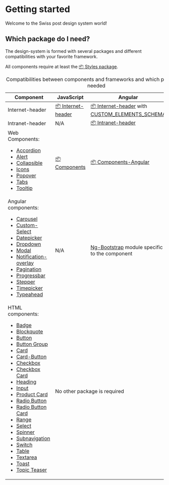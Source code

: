 
<Meta of={GettingStartedStories} />

# Getting started

Welcome to the Swiss post design system world!

## Which package do I need?

The design-system is formed with several packages and different compatibilities with your favorite framework.

<div role="alert" className="alert alert-info">
  All components require at least the <a href="/?path=/docs/e53e2de8-0bbf-4f70-babc-074c5466f700--docs"><span aria-hidden="true">📦 </span>Styles package</a>.
</div>

<div className="table-responsive">
  <table className="table">
    <caption className="visually-hidden">Compatibilities between components and frameworks and which package is needed</caption>
    <colgroup>
      <col style={{width: '25%'}}/>
      <col style={{width: '25%'}}/>
      <col style={{width: '25%'}}/>
      <col style={{width: '25%'}} />
    </colgroup>
    <thead>
      <tr>
        <th scope="col">Component</th>
        <th scope="col">JavaScript</th>
        <th scope="col">Angular</th>
        <th scope="col">React</th>
      </tr>
    </thead>
    <tbody>
      <tr>
        <td>Internet-header</td>
        <td>
          <a href="/?path=/docs/cfa21cbc-5f8d-4a42-8165-7f6ed20bf133--docs"><span aria-label="Package:">📦 </span>Internet-header</a>
        </td>
        <td>
          <a href="/?path=/docs/cfa21cbc-5f8d-4a42-8165-7f6ed20bf133--docs"><span aria-label="Package:">📦 </span>Internet-header</a> with <a href="/?path=/docs/8426deb2-3d6d-4fcc-90e6-1ca9737b2ed0--docs">CUSTOM_ELEMENTS_SCHEMA</a>
        </td>
        <td >TBD</td>
      </tr>
      <tr>
        <td>Intranet-header</td>
        <td>N/A</td>
        <td>
          <a href="/?path=/docs/7068be42-1a20-4a34-9e79-7fb7f9f2940f--docs"><span aria-label="Package:">📦 </span>Intranet-header</a>
        </td>
        <td >N/A</td>
      </tr>
      <tr>
        <td>
          Web Components:
            <ul>
              <li><a href="/?path=/docs/4d1b4185-e04d-494a-ab38-2b56c1778b0b--docs">Accordion</a></li>
              <li><a href="/?path=/docs/105e67d8-31e9-4d0b-87ff-685aba31fd4c--docs">Alert</a></li>
              <li><a href="/?path=/docs/6a91848c-16ec-4a23-bc45-51c797b5b2c3--docs">Collapsible</a></li>
              <li><a href="/?path=/docs/40ed323b-9c1a-42ab-91ed-15f97f214608--docs">Icons</a></li>
              <li><a href="/?path=/docs/9a636763-de2d-4f72-bc81-98daf10871f7--docs">Popover</a></li>
              <li><a href="/?path=/docs/bb1291ca-4dbb-450c-a15f-596836d9f39e--docs">Tabs</a></li>
              <li><a href="/?path=/docs/cd684d90-e7a7-41a9-8923-b1b72ad9b384--docs">Tooltip</a></li>
          </ul>
        </td>
        <td>
          <a href="/?path=/docs/edfb619b-fda1-4570-bf25-20830303d483--docs"><span aria-label="Package:">📦 </span>Components</a>
        </td>
        <td >
          <a href="/?path=/docs/833ef689-a573-40f5-a6a6-30a999b94733--docs"><span aria-label="Package:">📦 </span>Components-Angular</a>
        </td>
        <td>TBD</td>
      </tr>
      <tr>
        <td>
          Angular components:
          <ul>
            <li><a href="/?path=/docs/cb3ba4a2-1265-4a20-b184-b85443146efa--docs">Carousel</a></li>
            <li><a href="/?path=/docs/e5a39d4f-4448-4398-9380-7c9fcae4a514--docs">Custom-Select</a></li>
            <li><a href="/?path=/docs/6561b345-9d64-4f95-8ea6-2389586410bd--docs">Datepicker</a></li>
            <li><a href="/?path=/docs/63113d0a-6ceb-472c-ac6a-729404e862ca--docs">Dropdown</a></li>
            <li><a href="/?path=/docs/9a512414-84c5-473c-a7c8-a434eda9578d--docs">Modal</a></li>
            <li><a href="/?path=/docs/aab3f0df-08ca-4e33-90eb-77ffda6528db--docs">Notification-overlay</a></li>
            <li><a href="/?path=/docs/caa89695-5c39-4cb5-8e62-579d918cbd2f--docs">Pagination</a></li>
            <li><a href="/?path=/docs/446648d9-0360-4dec-a6f4-87f2f28b5f33--docs">Progressbar</a></li>
            <li><a href="/?path=/docs/7dc546d9-e248-4d06-befe-3ad62fcd310f--docs">Stepper</a></li>
            <li><a href="/?path=/docs/a4d9f996-6e77-4fad-bb19-40fad1bb7a1d--docs">Timepicker</a></li>
            <li><a href="/?path=/docs/0456901c-3713-4f1f-b592-1f4dbd65a500--docs">Typeahead</a></li>
          </ul>
        </td>
        <td>N/A</td>
        <td>
          <a href="https://ng-bootstrap.github.io">Ng-Bootstrap</a> module specific to the component
        </td>
        <td >N/A</td>
      </tr>
      <tr>
        <td>
          HTML components:
          <ul>
            <li><a href="/?path=/docs/bec68e8b-445e-4760-8bd7-1b9970206d8d--docs">Badge</a></li>
            <li><a href="/?path=/docs/a4c7d5fa-9f8d-4a95-820b-ae4ce9ab4f03--docs">Blockquote</a></li>
            <li><a href="/?path=/docs/eb78afcb-ce92-4990-94b6-6536d5ec6af4--docs">Button</a></li>
            <li><a href="/?path=/docs/021d61aa-e039-4858-b4b9-b86a3e772811--docs">Button Group</a></li>
            <li><a href="/?path=/docs/605c788d-3f75-4e6c-8498-be3d546843c2--docs">Card</a></li>
            <li><a href="/?path=/docs/components-cards-card-button--docs">Card-Button</a></li>
            <li><a href="/?path=/docs/e6ecc86f-d148-413b-b796-614a89da54be--docs">Checkbox</a></li>
            <li><a href="/?path=/docs/9637bbae-0533-4522-89d4-c2732431c69b--docs">Checkbox Card</a></li>
            <li><a href="/?path=/docs/7ecd87f1-de96-4e39-a057-ba1798eb6959--docs">Heading</a></li>
            <li><a href="/?path=/docs/2df77c32-5e33-402e-bd2e-54d54271ce19--docs">Input</a></li>
            <li><a href="/?path=/docs/b4800d9e-4837-4476-a327-bb4586eb7e97--docs">Product Card</a></li>
            <li><a href="/?path=/docs/151242aa-a074-4a55-a81c-db597c83cdad--docs">Radio Button</a></li>
            <li><a href="/?path=/docs/components-forms-radio-button-card--docs">Radio Button Card</a></li>
            <li><a href="/?path=/docs/4c5a4537-d663-4d2b-9c49-17af95443696--docs">Range</a></li>
            <li><a href="/?path=/docs/bc251cd0-5173-463b-8729-586bb1bf1e1a--docs">Select</a></li>
            <li><a href="/?path=/docs/d0e645d0-3bf2-4b00-967a-5a1343107f60--docs">Spinner</a></li>
            <li><a href="/?path=/docs/components-subnavigation--docs">Subnavigation</a></li>
            <li><a href="/?path=/docs/7fb639f8-86f6-4937-999c-4ee15f81643b--docs">Switch</a></li>
            <li><a href="/?path=/docs/81799516-470c-446b-a049-54946b6ccfca--docs">Table</a></li>
            <li><a href="/?path=/docs/152b7268-cce0-43d7-b931-41a57370f9a0--docs">Textarea</a></li>
            <li><a href="/?path=/docs/e53e2de8-0bbf-4f70-babc-074c5466f700--docs">Toast</a></li>
            <li><a href="/?path=/docs/2ffc7a53-c1aa-4ff5-b1e4-fa638591399c--docs">Topic Teaser</a></li>
          </ul>
        </td>
        <td colSpan="3" >
          No other package is required
        </td>
      </tr>
    </tbody>
  </table>
</div>



